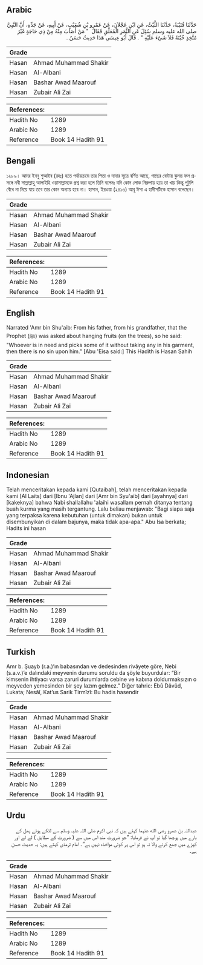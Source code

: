 ## Arabic


<div dir="rtl" lang="ar" style={{fontSize:'larger',backgroundColor:'#f8f9fa',padding:20}}>
حَدَّثَنَا قُتَيْبَةُ، حَدَّثَنَا اللَّيْثُ، عَنِ ابْنِ عَجْلاَنَ، عَنْ عَمْرِو بْنِ شُعَيْبٍ، عَنْ أَبِيهِ، عَنْ جَدِّهِ، أَنَّ النَّبِيَّ صلى الله عليه وسلم سُئِلَ عَنِ الثَّمَرِ الْمُعَلَّقِ فَقَالَ ‏ "‏ مَنْ أَصَابَ مِنْهُ مِنْ ذِي حَاجَةٍ غَيْرَ مُتَّخِذٍ خُبْنَةً فَلاَ شَىْءَ عَلَيْهِ ‏"‏ ‏.‏ قَالَ أَبُو عِيسَى هَذَا حَدِيثٌ حَسَنٌ ‏.‏
</div>
<div style={{backgroundColor:'#f8f9fa',padding:20, marginBottom: 10}}><table> <thead> <tr> <th>Grade</th> <th></th> </tr> </thead> <tbody> <tr><td>Hasan</td><td>Ahmad Muhammad Shakir</td></tr><tr><td>Hasan</td><td>Al-Albani</td></tr><tr><td>Hasan</td><td>Bashar Awad Maarouf</td></tr><tr><td>Hasan</td><td>Zubair Ali Zai</td></tr></tbody></table><table> <thead> <tr> <th>References:</th> <th></th> </tr> </thead> <tbody><tr><td>Hadith No</td><td>1289</td></tr><tr><td>Arabic No</td><td>1289</td></tr><tr><td>Reference</td><td>Book 14 Hadith 91</td></tr></tbody></table></div>

## Bengali


<div dir="ltr" lang="bn" style={{fontSize:'larger',backgroundColor:'#f8f9fa',padding:20}}>
১২৮৯। আমর ইবনু শুআইব (রহঃ) হতে পর্যায়ক্রমে তার পিতা ও দাদার সূত্রে বর্ণিত আছে, গাছের বোটায় ঝুলন্ত ফল প্রসঙ্গে নবী সাল্লাল্লাহু আলাইহি ওয়াসাল্লামকে প্রশ্ন করা হলে তিনি বলেনঃ যদি কোন লোক নিরুপায় হয়ে তা খায় কিন্তু পুটুলি বেঁধে না নিয়ে যায় তবে তার কোন অন্যায় হবে না। হাসান, ইরওয়া (২৪১৩) আবূ ঈসা এ হাদীসটিকে হাসান বলেছেন।
</div>
<div style={{backgroundColor:'#f8f9fa',padding:20, marginBottom: 10}}><table> <thead> <tr> <th>Grade</th> <th></th> </tr> </thead> <tbody> <tr><td>Hasan</td><td>Ahmad Muhammad Shakir</td></tr><tr><td>Hasan</td><td>Al-Albani</td></tr><tr><td>Hasan</td><td>Bashar Awad Maarouf</td></tr><tr><td>Hasan</td><td>Zubair Ali Zai</td></tr></tbody></table><table> <thead> <tr> <th>References:</th> <th></th> </tr> </thead> <tbody><tr><td>Hadith No</td><td>1289</td></tr><tr><td>Arabic No</td><td>1289</td></tr><tr><td>Reference</td><td>Book 14 Hadith 91</td></tr></tbody></table></div>

## English


<div dir="ltr" lang="en" style={{fontSize:'larger',backgroundColor:'#f8f9fa',padding:20}}>
Narrated 'Amr bin Shu'aib: From his father, from his grandfather, that the Prophet (ﷺ) was asked about hanging fruits (on the trees), so he said: "Whoever is in need and picks some of it without taking any in his garment, then there is no sin upon him." [Abu 'Eisa said:] This Hadith is Hasan Sahih
</div>
<div style={{backgroundColor:'#f8f9fa',padding:20, marginBottom: 10}}><table> <thead> <tr> <th>Grade</th> <th></th> </tr> </thead> <tbody> <tr><td>Hasan</td><td>Ahmad Muhammad Shakir</td></tr><tr><td>Hasan</td><td>Al-Albani</td></tr><tr><td>Hasan</td><td>Bashar Awad Maarouf</td></tr><tr><td>Hasan</td><td>Zubair Ali Zai</td></tr></tbody></table><table> <thead> <tr> <th>References:</th> <th></th> </tr> </thead> <tbody><tr><td>Hadith No</td><td>1289</td></tr><tr><td>Arabic No</td><td>1289</td></tr><tr><td>Reference</td><td>Book 14 Hadith 91</td></tr></tbody></table></div>

## Indonesian


<div dir="ltr" lang="id" style={{fontSize:'larger',backgroundColor:'#f8f9fa',padding:20}}>
Telah menceritakan kepada kami [Qutaibah], telah menceritakan kepada kami [Al Laits] dari [Ibnu 'Ajlan] dari [Amr bin Syu'aib] dari [ayahnya] dari [kakeknya] bahwa Nabi shallallahu 'alaihi wasallam pernah ditanya tentang buah kurma yang masih tergantung. Lalu beliau menjawab: "Bagi siapa saja yang terpaksa karena kebutuhan (untuk dimakan) bukan untuk disembunyikan di dalam bajunya, maka tidak apa-apa." Abu Isa berkata; Hadits ini hasan
</div>
<div style={{backgroundColor:'#f8f9fa',padding:20, marginBottom: 10}}><table> <thead> <tr> <th>Grade</th> <th></th> </tr> </thead> <tbody> <tr><td>Hasan</td><td>Ahmad Muhammad Shakir</td></tr><tr><td>Hasan</td><td>Al-Albani</td></tr><tr><td>Hasan</td><td>Bashar Awad Maarouf</td></tr><tr><td>Hasan</td><td>Zubair Ali Zai</td></tr></tbody></table><table> <thead> <tr> <th>References:</th> <th></th> </tr> </thead> <tbody><tr><td>Hadith No</td><td>1289</td></tr><tr><td>Arabic No</td><td>1289</td></tr><tr><td>Reference</td><td>Book 14 Hadith 91</td></tr></tbody></table></div>

## Turkish


<div dir="ltr" lang="tr" style={{fontSize:'larger',backgroundColor:'#f8f9fa',padding:20}}>
Amr b. Şuayb (r.a.)’ın babasından ve dedesinden rivâyete göre, Nebi (s.a.v.)’e dalındaki meyvenin durumu soruldu da şöyle buyurdular: “Bir kimsenin ihtiyacı varsa zaruri durumlarda cebine ve kabına doldurmaksızın o meyveden yemesinden bir şey lazım gelmez.” Diğer tahric: Ebû Dâvûd, Lukata; Nesâî, Kat’us Sarik Tirmîzî: Bu hadis hasendir
</div>
<div style={{backgroundColor:'#f8f9fa',padding:20, marginBottom: 10}}><table> <thead> <tr> <th>Grade</th> <th></th> </tr> </thead> <tbody> <tr><td>Hasan</td><td>Ahmad Muhammad Shakir</td></tr><tr><td>Hasan</td><td>Al-Albani</td></tr><tr><td>Hasan</td><td>Bashar Awad Maarouf</td></tr><tr><td>Hasan</td><td>Zubair Ali Zai</td></tr></tbody></table><table> <thead> <tr> <th>References:</th> <th></th> </tr> </thead> <tbody><tr><td>Hadith No</td><td>1289</td></tr><tr><td>Arabic No</td><td>1289</td></tr><tr><td>Reference</td><td>Book 14 Hadith 91</td></tr></tbody></table></div>

## Urdu


<div dir="rtl" lang="ur" style={{fontSize:'larger',backgroundColor:'#f8f9fa',padding:20}}>
عبداللہ بن عمرو رضی الله عنہما کہتے ہیں کہ نبی اکرم صلی اللہ علیہ وسلم سے لٹکے ہوئے پھل کے بارے میں پوچھا گیا تو آپ نے فرمایا: ”جو ضرورت مند اس میں سے ( ضرورت کے مطابق ) لے لے اور کپڑے میں جمع کرنے والا نہ ہو تو اس پر کوئی مواخذہ نہیں ہے“۔ امام ترمذی کہتے ہیں: یہ حدیث حسن ہے۔
</div>
<div style={{backgroundColor:'#f8f9fa',padding:20, marginBottom: 10}}><table> <thead> <tr> <th>Grade</th> <th></th> </tr> </thead> <tbody> <tr><td>Hasan</td><td>Ahmad Muhammad Shakir</td></tr><tr><td>Hasan</td><td>Al-Albani</td></tr><tr><td>Hasan</td><td>Bashar Awad Maarouf</td></tr><tr><td>Hasan</td><td>Zubair Ali Zai</td></tr></tbody></table><table> <thead> <tr> <th>References:</th> <th></th> </tr> </thead> <tbody><tr><td>Hadith No</td><td>1289</td></tr><tr><td>Arabic No</td><td>1289</td></tr><tr><td>Reference</td><td>Book 14 Hadith 91</td></tr></tbody></table></div>